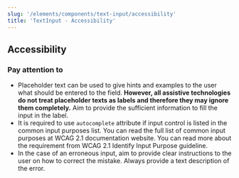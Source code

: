 ```yaml
---
slug: '/elements/components/text-input/accessibility'
title: 'TextInput - Accessibility'
---
```



## Accessibility

### Pay attention to
- Placeholder text can be used to give hints and examples to the user what should be entered to the field. **However, all assistive technologies do not treat placeholder texts as labels and therefore they may ignore them completely.** Aim to provide the sufficient information to fill the input in the label.
- It is required to use `autocomplete` attribute if input control is listed in the common input purposes list. You can read the full list of common input purposes at <Link href="https://www.w3.org/TR/WCAG21/#input-purposes" external>WCAG 2.1 documentation website</Link>. You can read more about the requirement from <Link href="https://www.w3.org/WAI/WCAG21/Understanding/identify-input-purpose" external>WCAG 2.1 Identify Input Purpose guideline</Link>.
- In the case of an erroneous input, aim to provide clear instructions to the user on how to correct the mistake. Always provide a text description of the error.

